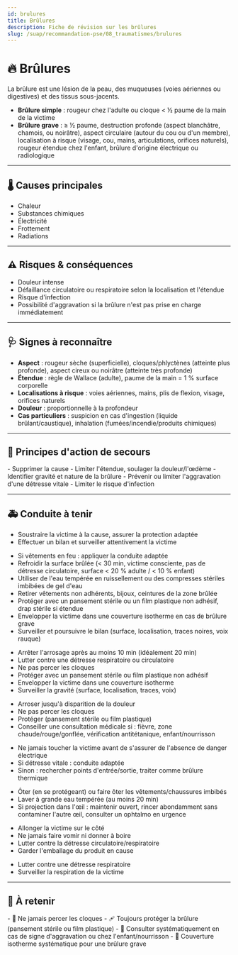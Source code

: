 ---
id: brulures
title: Brûlures
description: Fiche de révision sur les brûlures
slug: /suap/recommandation-pse/08_traumatismes/brulures
---


# 🔥 Brûlures

<Admonition type="info" title="Définition">
La brûlure est une lésion de la peau, des muqueuses (voies aériennes ou digestives) et des tissus sous-jacents.

- <strong>Brûlure simple</strong> : rougeur chez l'adulte ou cloque < ½ paume de la main de la victime
- <strong>Brûlure grave</strong> : ≥ ½ paume, destruction profonde (aspect blanchâtre, chamois, ou noirâtre), aspect circulaire (autour du cou ou d'un membre), localisation à risque (visage, cou, mains, articulations, orifices naturels), rougeur étendue chez l'enfant, brûlure d'origine électrique ou radiologique
</Admonition>

---

## 🌡️ Causes principales

- Chaleur
- Substances chimiques
- Électricité
- Frottement
- Radiations

---

## ⚠️ Risques & conséquences

- Douleur intense
- Défaillance circulatoire ou respiratoire selon la localisation et l'étendue
- Risque d'infection
- Possibilité d'aggravation si la brûlure n'est pas prise en charge immédiatement

---

## 🩺 Signes à reconnaître

- **Aspect** : rougeur sèche (superficielle), cloques/phlyctènes (atteinte plus profonde), aspect cireux ou noirâtre (atteinte très profonde)
- **Étendue** : règle de Wallace (adulte), paume de la main = 1 % surface corporelle
- **Localisations à risque** : voies aériennes, mains, plis de flexion, visage, orifices naturels
- **Douleur** : proportionnelle à la profondeur
- **Cas particuliers** : suspicion en cas d'ingestion (liquide brûlant/caustique), inhalation (fumées/incendie/produits chimiques)

---

## 🛟 Principes d'action de secours

<Admonition type="tip">
- Supprimer la cause
- Limiter l'étendue, soulager la douleur/l'œdème
- Identifier gravité et nature de la brûlure
- Prévenir ou limiter l'aggravation d'une détresse vitale
- Limiter le risque d'infection
</Admonition>

---

## 🚑 Conduite à tenir

<Tabs>
  <TabItem value="générale" label="📝 Générale">

  - Soustraire la victime à la cause, assurer la protection adaptée
  - Effectuer un bilan et surveiller attentivement la victime

  </TabItem>
  <TabItem value="thermique" label="🔥 Thermique">

  - Si vêtements en feu : appliquer la conduite adaptée
  - Refroidir la surface brûlée (< 30 min, victime consciente, pas de détresse circulatoire, surface < 20 % adulte / < 10 % enfant)
  - Utiliser de l'eau tempérée en ruissellement ou des compresses stériles imbibées de gel d'eau
  - Retirer vêtements non adhérents, bijoux, ceintures de la zone brûlée
  - Protéger avec un pansement stérile ou un film plastique non adhésif, drap stérile si étendue
  - Envelopper la victime dans une couverture isotherme en cas de brûlure grave
  - Surveiller et poursuivre le bilan (surface, localisation, traces noires, voix rauque)

  </TabItem>
  <TabItem value="grave" label="🚨 Grave">

  - Arrêter l'arrosage après au moins 10 min (idéalement 20 min)
  - Lutter contre une détresse respiratoire ou circulatoire
  - Ne pas percer les cloques
  - Protéger avec un pansement stérile ou film plastique non adhésif
  - Envelopper la victime dans une couverture isotherme
  - Surveiller la gravité (surface, localisation, traces, voix)

  </TabItem>
  <TabItem value="simple" label="✅ Simple">

  - Arroser jusqu'à disparition de la douleur
  - Ne pas percer les cloques
  - Protéger (pansement stérile ou film plastique)
  - Conseiller une consultation médicale si : fièvre, zone chaude/rouge/gonflée, vérification antitétanique, enfant/nourrisson

  </TabItem>
  <TabItem value="électrique" label="⚡ Électrique">

  - Ne jamais toucher la victime avant de s'assurer de l'absence de danger électrique
  - Si détresse vitale : conduite adaptée
  - Sinon : rechercher points d'entrée/sortie, traiter comme brûlure thermique

  </TabItem>
  <TabItem value="chimique" label="☣️ Chimique">

  - Ôter (en se protégeant) ou faire ôter les vêtements/chaussures imbibés
  - Laver à grande eau tempérée (au moins 20 min)
  - Si projection dans l'œil : maintenir ouvert, rincer abondamment sans contaminer l'autre œil, consulter un ophtalmo en urgence

  </TabItem>
  <TabItem value="interne-ingestion" label="🥤 Interne (ingestion)">

  - Allonger la victime sur le côté
  - Ne jamais faire vomir ni donner à boire
  - Lutter contre la détresse circulatoire/respiratoire
  - Garder l'emballage du produit en cause

  </TabItem>
  <TabItem value="interne-inhalation" label="💨 Interne (inhalation)">

  - Lutter contre une détresse respiratoire
  - Surveiller la respiration de la victime

  </TabItem>
</Tabs>

---

## 📝 À retenir

<Admonition type="caution">
- 🚫 Ne jamais percer les cloques
- 🩹 Toujours protéger la brûlure (pansement stérile ou film plastique)
- 👶 Consulter systématiquement en cas de signe d'aggravation ou chez l'enfant/nourrisson
- 🛌 Couverture isotherme systématique pour une brûlure grave
</Admonition>
